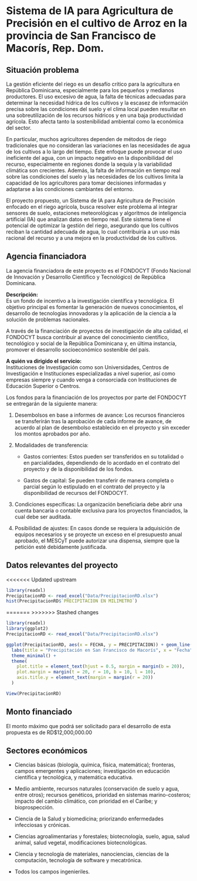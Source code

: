 # Sistema de IA para Agricultura de Precisión en el cultivo de Arroz en la provincia de San Francisco de Macorís, Rep. Dom.

## Situación problema

La gestión eficiente del riego es un desafío crítico para la agricultura en República Dominicana, especialmente para los pequeños y medianos productores. El uso excesivo de agua, la falta de técnicas adecuadas para determinar la necesidad hídrica de los cultivos y la escasez de información precisa sobre las condiciones del suelo y el clima local pueden resultar en una sobreutilización de los recursos hídricos y en una baja productividad agrícola. Esto afecta tanto la sostenibilidad ambiental como la económica del sector.

En particular, muchos agricultores dependen de métodos de riego tradicionales que no consideran las variaciones en las necesidades de agua de los cultivos a lo largo del tiempo. Este enfoque puede provocar el uso ineficiente del agua, con un impacto negativo en la disponibilidad del recurso, especialmente en regiones donde la sequía y la variabilidad climática son crecientes. Además, la falta de información en tiempo real sobre las condiciones del suelo y las necesidades de los cultivos limita la capacidad de los agricultores para tomar decisiones informadas y adaptarse a las condiciones cambiantes del entorno.

El proyecto propuesto, un Sistema de IA para Agricultura de Precisión enfocado en el riego agrícola, busca resolver este problema al integrar sensores de suelo, estaciones meteorológicas y algoritmos de inteligencia artificial (IA) que analizan datos en tiempo real. Este sistema tiene el potencial de optimizar la gestión del riego, asegurando que los cultivos reciban la cantidad adecuada de agua, lo cual contribuiría a un uso más racional del recurso y a una mejora en la productividad de los cultivos.

## Agencia financiadora

La agencia financiadora de este proyecto es el FONDOCYT (Fondo Nacional de Innovación y Desarrollo Científico y Tecnológico) de República Dominicana.

**Descripción:**  
Es un fondo de incentivo a la investigación científica y tecnológica. El objetivo principal es fomentar la generación de nuevos conocimientos, el desarrollo de tecnologías innovadoras y la aplicación de la ciencia a la solución de problemas nacionales.  

A través de la financiación de proyectos de investigación de alta calidad, el FONDOCYT busca contribuir al avance del conocimiento científico, tecnológico y social de la República Dominicana y, en última instancia, promover el desarrollo socioeconómico sostenible del país. 

**A quién va dirigido el servicio:**  
Instituciones de Investigación como son Universidades, Centros de Investigación e Instituciones especializadas a nivel superior, así como empresas siempre y cuando venga a consorciada con Instituciones de Educación Superior o Centros.


Los fondos para la financiación de los proyectos por parte del FONDOCYT se entregarán de la siguiente manera:

1) Desembolsos en base a informes de avance: Los recursos financieros se transferirán tras la aprobación de cada informe de avance, de acuerdo al plan de desembolso establecido en el proyecto y sin exceder los montos aprobados por año.

2) Modalidades de transferencia:

   - Gastos corrientes: Estos pueden ser transferidos en su totalidad o en parcialidades, dependiendo de lo acordado en el contrato del proyecto y de la disponibilidad de los fondos.

   - Gastos de capital: Se pueden transferir de manera completa o parcial según lo estipulado en el contrato del proyecto y la disponibilidad de recursos del FONDOCYT.

3) Condiciones específicas: La organización beneficiaria debe abrir una cuenta bancaria o contable exclusiva para los proyectos financiados, la cual debe ser auditada.

4) Posibilidad de ajustes: En casos donde se requiera la adquisición de equipos necesarios y se proyecte un exceso en el presupuesto anual aprobado, el MESCyT puede autorizar una dispensa, siempre que la petición esté debidamente justificada.

## Datos relevantes del proyecto
<<<<<<< Updated upstream
```r
library(readxl)
PrecipitacionRD <- read_excel("Data/PrecipitacionRD.xlsx")
hist(PrecipitacionRD$`PRECIPITACION EN MILIMETRO`)
```

=======
>>>>>>> Stashed changes
```r
library(readxl)
library(ggplot2)
PrecipitacionRD <- read_excel("Data/PrecipitacionRD.xlsx")

ggplot(PrecipitacionRD, aes(x = FECHA, y = PRECIPITACION)) + geom_line(color = "blue") +
  labs(title = "Precipitación en San Francisco de Macorís", x = "Fecha", y = "Precipitación en milímetros") +
  theme_minimal() +
  theme(
    plot.title = element_text(hjust = 0.5, margin = margin(b = 20)),
    plot.margin = margin(t = 20, r = 10, b = 10, l = 10),
    axis.title.y = element_text(margin = margin(r = 20))
  )

View(PrecipitacionRD)

```

## Monto financiado

El monto máximo que podrá ser solicitado para el desarrollo de esta propuesta es de RD$12,000,000.00  

## Sectores económicos
- Ciencias básicas (biología, química, física, matemática); fronteras, campos emergentes y aplicaciones; investigación en educación científica y tecnológica, y matemática educativa.

- Medio ambiente, recursos naturales (conservación de suelo y agua, entre otros); recursos genéticos, prioridad en sistemas marino-costeros; impacto del cambio climático, con prioridad en el Caribe; y bioprospección.

- Ciencia de la Salud y biomedicina; priorizando enfermedades infecciosas y crónicas.

- Ciencias agroalimentarias y forestales; biotecnología, suelo, agua, salud animal, salud vegetal, modificaciones biotecnológicas.

- Ciencia y tecnología de materiales, nanociencias, ciencias de la computación, tecnología de software y mecatrónica.

- Todos los campos ingenieriles. 
